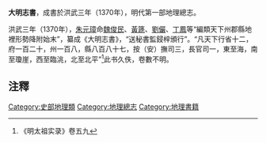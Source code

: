 '''大明志書'''，成書於洪武三年（1370年），明代第一部地理總志。

洪武三年（1370年），[[朱元璋|朱元璋]]命[[魏俊民|魏俊民]]、[[黃篪|黃篪]]、[[劉儼|劉儼]]、[[丁鳳|丁鳳]]等“編類天下州郡縣地裡形勢降附始末”，纂成《大明志書》，“送秘書監鋟梓頒行”。“凡天下行省十二，府一百二十，州一百八，縣八百八十七，按（安）撫司三，長官司一，東至海，南至瓊崖，西至臨洮，北至北平”<ref>《明太祖实录》卷五九</ref>此书久佚，卷數不明。

==注釋==
<div class="references-small">
<references />
</div>

[[Category:史部地理類|Category:史部地理類]]
[[Category:地理總志|Category:地理總志]]
[[Category:地理書籍|Category:地理書籍]]